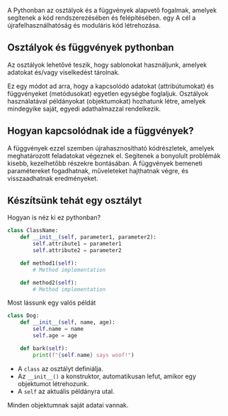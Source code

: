 <section>

A Pythonban az osztályok és a függvények alapvető fogalmak, amelyek segítenek a kód rendszerezésében és felépítésében. egy A cél a újrafelhasználhatóság és moduláris kód létrehozása.

# Osztályok és függvények pythonban

Az osztályok lehetővé teszik, hogy sablonokat használjunk, amelyek adatokat és/vagy viselkedést tárolnak. 

Ez egy módot ad arra, hogy a kapcsolódó adatokat (attribútumokat) és függvényeket (metódusokat) egyetlen egységbe foglaljuk. Osztályok használatával példányokat (objektumokat) hozhatunk létre, amelyek mindegyike saját, egyedi adathalmazzal rendelkezik.

# Hogyan kapcsolódnak ide a függvények?

A függvények ezzel szemben újrahasznosítható kódrészletek, amelyek meghatározott feladatokat végeznek el. Segítenek a bonyolult problémák kisebb, kezelhetőbb részekre bontásában. A függvények bemeneti paramétereket fogadhatnak, műveleteket hajthatnak végre, és visszaadhatnak eredményeket.

</section>

<section>

# Készítsünk tehát egy osztályt

Hogyan is néz ki ez pythonban?

```py
class ClassName:
    def __init__(self, parameter1, parameter2):
        self.attribute1 = parameter1
        self.attribute2 = parameter2

    def method1(self):
        # Method implementation

    def method2(self):
        # Method implementation
```

</section>

<section>
Most lássunk egy valós példát

```py
class Dog:
    def __init__(self, name, age):
        self.name = name
        self.age = age

    def bark(self):
        print(f"{self.name} says woof!")
```

- A `class` az osztályt definiálja.
- Az `__init__()` a konstruktor, automatikusan lefut, amikor egy objektumot létrehozunk.
- A `self` az aktuális példányra utal.

Minden objektumnak saját adatai vannak.

</section>
